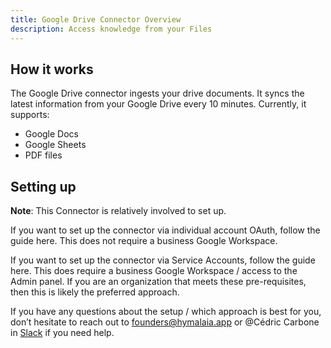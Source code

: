 ```yaml
---
title: Google Drive Connector Overview
description: Access knowledge from your Files
---
```


## How it works
The Google Drive connector ingests your drive documents. It syncs the latest information from your Google Drive every 10 minutes. Currently, it supports:
- Google Docs
- Google Sheets
- PDF files

## Setting up
**Note**: This Connector is relatively involved to set up.

If you want to set up the connector via individual account OAuth, follow the guide here. This does not require a business Google Workspace.

If you want to set up the connector via Service Accounts, follow the guide here. This does require a business Google Workspace / access to the Admin panel. If you are an organization that meets these pre-requisites, then this is likely the preferred approach.

If you have any questions about the setup / which approach is best for you, don’t hesitate to reach out to [founders@hymalaia.app](mailto:founders@hymalaia.app) or @Cédric Carbone in [Slack](https://join.slack.com/t/hymalaia-dot-app/shared_invite/zt-2twesxdr6-5iQitKZQpgq~hYIZ~dv3KA) if you need help.
